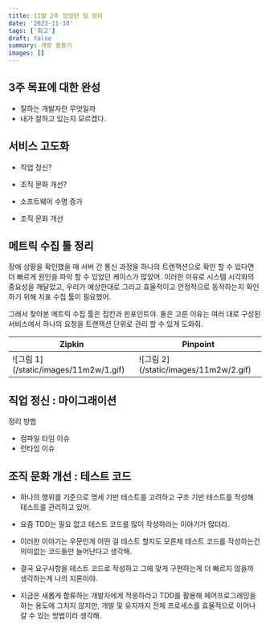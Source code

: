 ```yaml
---
title: 11월 2주 있었던 일 정리
date: '2023-11-10'
tags: ['회고']
draft: false
summary: 개발 월동기
images: []
---
```


## 3주 목표에 대한 완성

- 잘하는 개발자란 무엇일까
- 내가 잘하고 있는지 모르겠다.

## 서비스 고도화

- 직업 정신?
- 조직 문화 개선?

- 소프트웨어 수명 증가
- 조직 문화 개선


## 메트릭 수집 툴 정리

장애 상황을 확인했을 때 서버 간 통신 과정을 하나의 트랜잭션으로 확인 할 수 있다면 더 빠르게 원인을 파악 할 수 있었던 케이스가 많았어.
이러한 이유로 시스템 시각화의 중요성을 깨달았고, 우리가 예상한대로 그리고 효율적이고 안정적으로 동작하는지 확인하기 위해 지표 수집 툴이 필요했어.

그래서 찾아본 메트릭 수집 툴은 집킨과 핀포인트야. 둘은 고른 이유는 여러 대로 구성된 서비스에서 하나의 요청을 트랜잭션 단위로 관리 할 수 있게 도와줘.

<table>
    <thead>
    <tr>
        <th>Zipkin</th>
        <th>Pinpoint</th>
    </tr>
    </thead>
    <tbody>
    <tr>
        <td>
            ![그림 1](/static/images/11m2w/1.gif)
        </td>
        <td>
            ![그림 2](/static/images/11m2w/2.gif)
        </td>
    </tr>
    </tbody>
</table>


## 직업 정신 : 마이그래이션

정리 방법
- 컴파일 타임 이슈
- 런타임 이슈

## 조직 문화 개선 : 테스트 코드

- 하나의 행위를 기준으로 명세 기반 테스트를 고려하고 구조 기반 테스트를 작성해 테스트를 관리하고 있어.


- 요즘 TDD는 필요 없고 테스트 코드를 많이 작성하라는 이야기가 많더라.
- 이러한 이야기는 우문인게 어떤 걸 테스트 할지도 모른체 테스트 코드를 작성하는건 의미없는 코드들만 늘어난다고 생각해.
- 결국 요구사항을 테스트 코드로 작성하고 그에 맞게 구현하는게 더 빠르지 않을까 생각하는게 나의 지론이야.
- 지금은 새롭게 합류하는 개발자에게 적응하라고 TDD를 활용해 페어프로그래밍을 하는 용도에 그치지 않지만, 개발 및 유지까지 전체 프로세스를 효율적으로 이어나갈 수 있는 방법이라 생각해.
